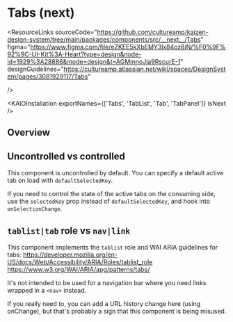 
<Meta title="Components/Tabs/Tabs (next)/API Specification" />

# Tabs (next)

<ResourceLinks
  sourceCode="https://github.com/cultureamp/kaizen-design-system/tree/main/packages/components/src/__next__/Tabs"
  figma="https://www.figma.com/file/eZKEE5kXbEMY3lx84oz8iN/%F0%9F%92%9C-UI-Kit%3A-Heart?type=design&node-id=1929%3A28886&mode=design&t=AGMmnoJia9RscurE-1"
  designGuidelines="https://cultureamp.atlassian.net/wiki/spaces/DesignSystem/pages/3081929117/Tabs"

/>

<KAIOInstallation exportNames={['Tabs', 'TabList', 'Tab', 'TabPanel']} isNext />

## Overview

<Canvas of={TabsStories.Playground} />
<Controls of={TabsStories.Playground} />

## Uncontrolled vs controlled

This component is uncontrolled by default. You can specify a default active tab on load with `defaultSelectedKey`.

If you need to control the state of the active tabs on the consuming side, use the `selectedKey` prop instead of `defaultSelectedKey`, and hook into `onSelectionChange`.

<Canvas of={TabsStories.Controlled} />

## `tablist|tab` role vs `nav|link`

This component implements the `tablist` role and WAI ARIA guidelines for tabs:
https://developer.mozilla.org/en-US/docs/Web/Accessibility/ARIA/Roles/tablist_role
https://www.w3.org/WAI/ARIA/apg/patterns/tabs/

It's not intended to be used for a navigation bar where you need links wrapped in a `<nav>` instead.

If you really need to, you can add a URL history change here (using onChange), but that's probably a sign that this component is being misused.
